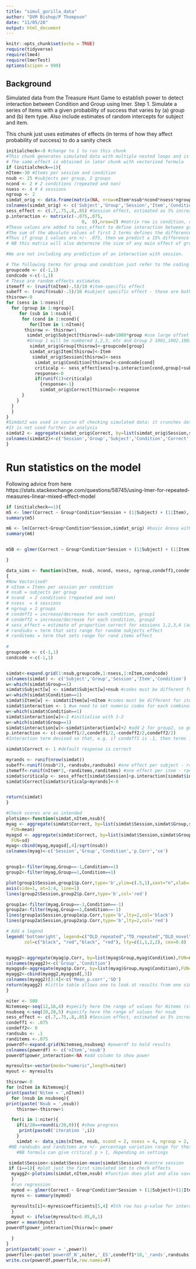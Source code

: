 ```yaml
---
title: "simul_gorilla_data"
author: "DVM Bishop/P Thompson"
date: "11/05/20"
output: html_document
---
```


```r
knitr::opts_chunk$set(echo = TRUE)
require(tidyverse)
require(lme4)
require(lmerTest)
options(scipen = 999)
```

## Background

Simulated data from the Treasure Hunt Game to establish power to detect interaction between Condition and Group using lmer.
Step 1. Simulate a series of Items with a given probability of success that varies by (a) group and (b) item type. 
Also include estimates of random intercepts for subject and item.

This chunk just uses estimates of effects (in terms of how they affect probability of success) to do a sanity check

```r
initialcheck<-0 #change to 1 to run this chunk
#This chunk generates simulated data with multiple nested loops and is just kept for historical interest
# The same effect is obtained in later chunk with vectorised formula
if (initialcheck==1){
nItem<-30 #Items per session and condition
nsub <- 25 #subjects per group, 2 groups
ncond <- 2 # 2 conditions (repeated and non)
nsess <- 4 # 4 sessions
ngroup <- 2
simdat_orig <- data.frame(matrix(NA, nrow=nItem*nsub*ncond*nsess*ngroup,ncol=6))
colnames(simdat_orig) <- c('Subject','Group','Session','Item','Condition','Correct')
sess_effect <- c(.7,.75,.8,.85) #Session effect, estimated as 5% increase in accuracy for each session
p.interaction <- matrix(c(-.075,.075,
                             0,  0),nrow=2) #matrix row is condition, column is group.
#These values are added to sess_effect to define interaction between group and condition
#The sum of the absolute values of first 2 terms defines the difference in conditions for group 1 as a proportion. The sum of absolute values of last 2 terms does the same for group 2 (set to null effect here).
#Thus if group 1 values are +/- .075, then we predict a 15% difference in accuracy between the two conditions for group 1 overall. 
# NB this matrix will also determine the size of any main effect of group and condition

#We are not including any prediction of an interaction with session.

# The following terms for group and condition just refer to the coding of these effects in analysis, and NOT to effect sizes
groupcode <- c(-1,1)
condcode <-c(-1,1)
# These are random effects estimates
itemeff <- (runif(nItem)-.5)/10 #item-specific effect
subeff <- (runif(nsub)-.5)/10 #subject specific effect - these are both small probabilities +ve or -ve
thisrow<-0
for (sess in 1:nsess){
  for (group in 1:ngroup){
     for (sub in 1:nsub){
      for (cond in 1:ncond){
         for(Item in 1:nItem){
       thisrow <- thisrow+1
        simdat_orig$Subject[thisrow]<-sub+1000*group #use large offset for subject code to ensure no overlap in subject IDs for groups 1 and 2. 
        #Group 1 will be numbered 1,2,3, etc and Group 2 1001,1002,1003 etc
         simdat_orig$Group[thisrow]<-groupcode[group]
         simdat_orig$Item[thisrow]<-Item
          simdat_orig$Session[thisrow]<-sess
           simdat_orig$Condition[thisrow]<-condcode[cond]
           criticalp <- sess_effect[sess]+p.interaction[cond,group]+subeff[sub]+itemeff[Item]
           response<-0
           if(runif(1)<criticalp) 
             {response<-1}
             simdat_orig$Correct[thisrow]<-response
      }
    }
  }
  }
}
#Simdat2 was used in course of checking simulated data: it crunches data to give proportions correct for each Session/Group/subject/condition
#It is not used further in analysis
simdat2 <- aggregate(simdat_orig$Correct, by=list(simdat_orig$Session,simdat_orig$Group,simdat_orig$Subject,simdat_orig$Condition),FUN=mean)
colnames(simdat2)<-c('Session','Group','Subject','Condition','Correct')
}
```



# Run statistics on the model


Following advice from here 
https://stats.stackexchange.com/questions/58745/using-lmer-for-repeated-measures-linear-mixed-effect-model

```r
if (initialcheck==1){
m5 <- lmer(Correct ~ Group*Condition*Session + (1|Subject) + (1|Item), simdat_orig)
summary(m5)

m6 <- lm(Correct~Group*Condition*Session,simdat_orig) #basic Anova without any random effects
summary(m6)


m5B <- glmer(Correct ~ Group*Condition*Session + (1|Subject) + (1|Item), data = simdat_orig, family = binomial, control = glmerControl(optimizer = "bobyqa"))

}

```



```r
data_sims <- function(nItem, nsub, ncond, nsess, ngroup,condeff1,condeff2,sess_effect,randsubs,randitems)
{
#Now Vectorised!
# nItem = Items per session per condition
# nsub = subjects per group
# ncond  = 2 conditions (repeated and non)
# nsess  = 4 sessions
# ngroup = 2 groups
# condeff1 = increase/decrease for each condition, group1
# condeff2 = increase/decrease for each condition, group2
# sess_effect = estimate of proportion correct for sessions 1,2,3,4 (across all groups/conditions)
# randsubs = term that sets range for random subjects effect
# randitems = term that sets range for rand items effect
  
#
groupcode <- c(-1,1)
condcode <-c(-1,1)


simdat<-expand.grid(1:nsub,groupcode,1:nsess,1:nItem,condcode)
colnames(simdat) <- c('Subject','Group','Session','Item','Condition')
w<-which(simdat$Group==1)
simdat$Subject[w] <- simdat$Subject[w]+nsub #codes must be different for subs in 2 groups, so add offset
w<-which(simdat$Condition==1)
simdat$Item[w] <- simdat$Item[w]+nItem #codes must be different for items in 2 conditions, so add offset
simdat$interaction <- 1 #we need to set numeric codes for each combination in interaction in order to use vectorised formula. For 2 x 2, codes are 1,2,3,4
w<-which(simdat$Condition==1)
simdat$interaction[w]<-2 #initialise with 1-2
w<-which(simdat$Group==1)
simdat$interaction[w]<-simdat$interaction[w]+2 #add 2 for group2, so get values 3-4
p.interaction <- c(-condeff1/2,condeff1/2,-condeff2/2,condeff2/2)
#Interaction term devised so that, e.g. if condeff1 is .1, then terms 1-2 sum to this value, ie. -.05 and +.05

simdat$Correct <- 1 #default response is correct

myrands <- runif(nrow(simdat))
subeff<-runif((nsub*2),-randsubs,randsubs) #one effect per subject - range specified by randsubs
itemeff<-runif(nItem*2,-randitems,randitems) #one effect per item - range specified by randitems
simdat$criticalp <- sess_effect[simdat$Session]+p.interaction[simdat$interaction]+subeff[simdat$Subject]+itemeff[simdat$Item]
simdat$Correct[simdat$criticalp<myrands]<-0


return(simdat)
}
```



```r
#Check scores are as intended
plotsims<-function(simdat,nItem,nsub){
myag <- aggregate(simdat$Correct, by=list(simdat$Session,simdat$Group,simdat$Condition),
  FUN=mean)
myagsd <- aggregate(simdat$Correct, by=list(simdat$Session,simdat$Group,simdat$Condition),
  FUN=sd)
myag<-cbind(myag,myagsd[,4]/sqrt(nsub))
colnames(myag)<-c('Session','Group','Condition','p.Corr','se')


group1<-filter(myag,Group==-1,Condition==1)
group2<-filter(myag,Group==1,Condition==1)

plot(group1$Session,group1$p.Corr,type='b',ylim=c(.5,1),xaxt="n",xlab='Session',ylab='percent correct',main=paste0('Nsubs = ',nsub,' : Nitems = ',nItem))
axis(side=1, at=1:4, line=1)
lines(group2$Session,group2$p.Corr,type='b',col='red')

group1a<-filter(myag,Group==-1,Condition==-1)
group2a<-filter(myag,Group==1,Condition==-1)
lines(group1a$Session,group1a$p.Corr,type='b',lty=2,col='black')
lines(group2a$Session,group2a$p.Corr,type='b',lty=2,col='red')

# Add a legend
legend('bottomright', legend=c("DLD_repeated","TD_repeated","DLD_novel", "TD_novel"),
       col=c("black", "red","black", "red"), lty=c(1,1,2,2), cex=0.8)


myagg2<-aggregate(myag$p.Corr, by=list(myag$Group,myag$Condition),FUN=mean)
colnames(myagg2)<-c('Group','Condition')
myaggsd<-aggregate(myag$p.Corr, by=list(myag$Group,myag$Condition),FUN=sd)
myagg2<-cbind(myagg2,myaggsd[,3])
colnames(myagg2)[3:4]<-c('Mean_p.corr','SD')
return(myagg2) #little table allows one to look at results from one sim
}
```


```r
niter <- 500
Nitemseq<-seq(12,16,4) #specify here the range of values for Nitems (start, end, step)
nsubseq <-seq(20,20,5) #specify here the range of values for nsub
sess_effect <- c(.7,.75,.8,.85) #Session effect, estimated as 5% increase in accuracy for each session
condeff1 <- .075
condeff2<- 0
randsubs <- .1
randitems <-.075
powerdf<-expand.grid(Nitemseq,nsubseq) #powerdf to hold results
colnames(powerdf) <- c('nItem','nsub')
powerdf$power_interaction<-NA #add column to show power

myresults<-vector(mode="numeric",length=niter)  
myout <- myresults

thisrow<-0
for (nItem in Nitemseq){
print(paste('Nitem = ',nItem))
  for (nsub in nsubseq){
print(paste('Nsub = ',nsub))
    thisrow<-thisrow+1

  for(i in 1:niter){
    if(i/20==round(i/20,0)){ #show progress
     print(paste0('iteration ',i))
    }
    simdat <- data_sims(nItem, nsub, ncond = 2, nsess = 4, ngroup = 2,    condeff1,condeff2,sess_effect,randsubs,randitems) 
 #NB randsubs and randitems are +/- percentage variation range for these
    #NB formula can give critical p > 1, depending on settings

 simdat$Session<-simdat$Session-mean(simdat$Session) #centre session
 if (i==1){ #plot just the first simulated set to check effects
  myagg2<-plotsims(simdat,nItem,nsub) #function does plot and also saves means for interaction in myagg2, so can be inspected
  }
  #run regression
  mymod <- glmer(Correct ~ Group*Condition*Session + (1|Subject)+(1|Item), data = simdat, family = binomial, control = glmerControl(optimizer = "bobyqa"))
  myres <- summary(mymod)

  myresults[i]<-myres$coefficients[5,4] #5th row has p-value for interaction term for condition x group
  }
  myout <- ifelse(myresults>0.05,0,1)
power = mean(myout) 
powerdf$power_interaction[thisrow]<-power

  }
}
print(paste0('power = ',power))
powerfile<-paste('powerdf_N',niter,'_ES',condeff1*10,'_rands',randsubs,'randi',randitems,'.csv')
write.csv(powerdf,powerfile,row.names=F)
```

